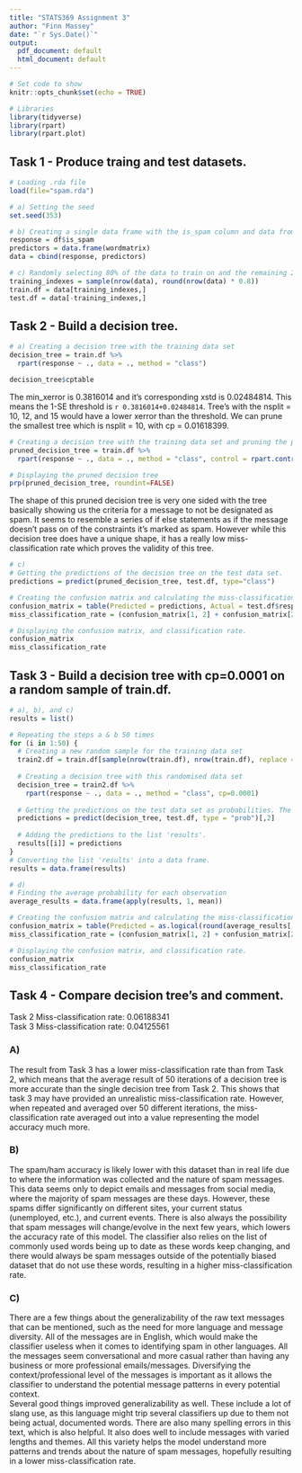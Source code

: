 ---
title: "STATS369 Assignment 3"
author: "Finn Massey"
date: "`r Sys.Date()`"
output:
  pdf_document: default
  html_document: default
---

```{r setup, message = FALSE}
# Set code to show
knitr::opts_chunk$set(echo = TRUE)

# Libraries
library(tidyverse)
library(rpart)
library(rpart.plot)
```

## Task 1 - Produce traing and test datasets.

```{r}
# Loading .rda file
load(file="spam.rda")

# a) Setting the seed
set.seed(353)

# b) Creating a single data frame with the is_spam column and data from 'wordmatrix'.
response = df$is_spam
predictors = data.frame(wordmatrix)
data = cbind(response, predictors)

# c) Randomly selecting 80% of the data to train on and the remaining 20% to test on.
training_indexes = sample(nrow(data), round(nrow(data) * 0.8))
train.df = data[training_indexes,]
test.df = data[-training_indexes,]
```

## Task 2 - Build a decision tree.

```{r}
# a) Creating a decision tree with the training data set
decision_tree = train.df %>%
  rpart(response ~ ., data = ., method = "class")

decision_tree$cptable
```

The min_xerror is 0.3816014 and it's corresponding xstd is 0.02484814. This means the 1-SE threshold is `r 0.3816014+0.02484814`. Tree's with the nsplit = 10, 12, and 15 would have a lower xerror than the threshold. We can prune the smallest tree which is nsplit = 10, with cp = 0.01618399.

```{r}
# Creating a decision tree with the training data set and pruning the previously identified branch.
pruned_decision_tree = train.df %>%
  rpart(response ~ ., data = ., method = "class", control = rpart.control(cp = 0.01618399))

# Displaying the pruned decision tree
prp(pruned_decision_tree, roundint=FALSE)
```

The shape of this pruned decision tree is very one sided with the tree basically showing us the criteria for a message to not be designated as spam. It seems to resemble a series of if else statements as if the message doesn't pass on of the constraints it's marked as spam. However while this decision tree does have a unique shape, it has a really low miss-classification rate which proves the validity of this tree.

```{r}
# c) 
# Getting the predictions of the decision tree on the test data set.
predictions = predict(pruned_decision_tree, test.df, type="class")

# Creating the confusion matrix and calculating the miss-classification rate. 
confusion_matrix = table(Predicted = predictions, Actual = test.df$response)
miss_classification_rate = (confusion_matrix[1, 2] + confusion_matrix[2, 1]) / nrow(test.df)

# Displaying the confusion matrix, and classification rate.
confusion_matrix
miss_classification_rate
```

## Task 3 - Build a decision tree with cp=0.0001 on a random sample of train.df.

```{r}
# a), b), and c)
results = list()

# Repeating the steps a & b 50 times
for (i in 1:50) {
  # Creating a new random sample for the training data set
  train2.df = train.df[sample(nrow(train.df), nrow(train.df), replace = TRUE),]
  
  # Creating a decision tree with this randomised data set
  decision_tree = train2.df %>%
    rpart(response ~ ., data = ., method = "class", cp=0.0001)
  
  # Getting the predictions on the test data set as probabilities. The [,2] selects the probabilities of is_spam being TRUE.
  predictions = predict(decision_tree, test.df, type = "prob")[,2]
  
  # Adding the predictions to the list 'results'.
  results[[i]] = predictions
}
# Converting the list 'results' into a data frame.
results = data.frame(results)

# d)
# Finding the average probability for each observation
average_results = data.frame(apply(results, 1, mean)) 

# Creating the confusion matrix and calculating the miss-classification rate. 
confusion_matrix = table(Predicted = as.logical(round(average_results[,1])), Actual = test.df$response)
miss_classification_rate = (confusion_matrix[1, 2] + confusion_matrix[2, 1]) / nrow(test.df)

# Displaying the confusion matrix, and classification rate.
confusion_matrix
miss_classification_rate
```

## Task 4 - Compare decision tree's and comment.

Task 2 Miss-classification rate: 0.06188341 <br>
Task 3 Miss-classification rate: 0.04125561

### A)

The result from Task 3 has a lower miss-classification rate than from Task 2, which means that the average result of 50 iterations of a decision tree is more accurate than the single decision tree from Task 2. This shows that task 3 may have provided an unrealistic miss-classification rate. However, when repeated and averaged over 50 different iterations, the miss-classification rate averaged out into a value representing the model accuracy much more.

### B)

The spam/ham accuracy is likely lower with this dataset than in real life due to where the information was collected and the nature of spam messages. This data seems only to depict emails and messages from social media, where the majority of spam messages are these days. However, these spams differ significantly on different sites, your current status (unemployed, etc.), and current events. There is also always the possibility that spam messages will change/evolve in the next few years, which lowers the accuracy rate of this model. The classifier also relies on the list of commonly used words being up to date as these words keep changing, and there would always be spam messages outside of the potentially biased dataset that do not use these words, resulting in a higher miss-classification rate.

### C)

There are a few things about the generalizability of the raw text messages that can be mentioned, such as the need for more language and message diversity. All of the messages are in English, which would make the classifier useless when it comes to identifying spam in other languages. All the messages seem conversational and more casual rather than having any business or more professional emails/messages. Diversifying the context/professional level of the messages is important as it allows the classifier to understand the potential message patterns in every potential context. <br>
Several good things improved generalizability as well. These include a lot of slang use, as this language might trip several classifiers up due to them not being actual, documented words. There are also many spelling errors in this text, which is also helpful. It also does well to include messages with varied lengths and themes. All this variety helps the model understand more patterns and trends about the nature of spam messages, hopefully resulting in a lower miss-classification rate.



